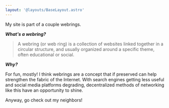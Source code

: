 ```yaml
---
layout: '@layouts/BaseLayout.astro'
---
```



<ProseWrapper>
  My site is part of a couple webrings.

  ***What's a webring?***
  <Blockquote source="Wikipedia" sourceUrl="https://en.wikipedia.org/wiki/Webring" compact fullWidth>
  A webring (or web ring) is a collection of websites linked together in a circular structure, and usually organized    around a specific theme, often educational or social.
  </Blockquote>

  ***Why?***

  For fun, mostly! I think webrings are a concept that if preserved can help strengthen the fabric of the Internet. With search engines getting less useful and social media platforms degrading, decentralized methods of networking like this have an opportunity to shine.

  Anyway, go check out my neighbors!

  <WebringNav
    label="webring.club"
    home="https://webring.club"
    prev="https://webring.club/_1baKjCgGss2DStx/previous"
    next="https://webring.club/_1baKjCgGss2DStx/next"
    random="https://webring.club/random"
  />

  <WebringNav
    label="ring.recurse.com"
    home="https://ring.recurse.com/"
    prev="https://ring.recurse.com/prev?id=6"
    next="https://ring.recurse.com/next?id=6"
    random="https://ring.recurse.com/rand"
  />
</ProseWrapper>

